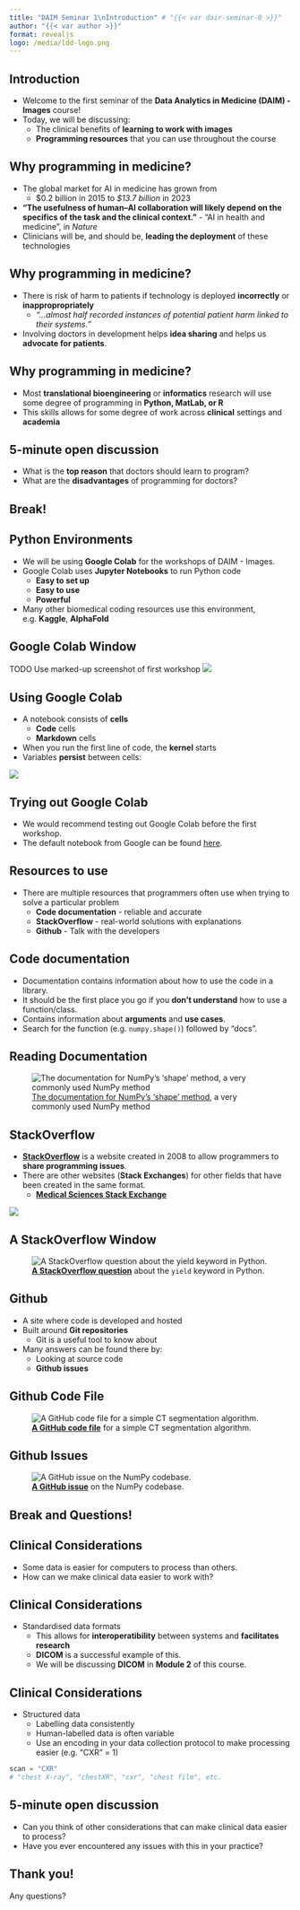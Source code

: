 ```yaml
---
title: "DAIM Seminar 1\nIntroduction" # "{{< var dair-seminar-0 >}}"
author: "{{< var author >}}"
format: revealjs
logo: /media/ldd-logo.png
---
```


## Introduction {background-image="/media/daim/bg1.png" background-opacity="0.4"}

* Welcome to the first seminar of the **Data Analytics in Medicine (DAIM) - Images** course!
* Today, we will be discussing:
    * The clinical benefits of **learning to work with images**
    * **Programming resources** that you can use throughout the course

## Why programming in medicine? {background-image="/media/daim/bg1.png" background-opacity="0.4"}

<!--
References 
https://www.pharmiweb.com/press-release/2024-04-24/ai-in-medicine-market-set-for-accelerated-growth-forecasting-usd-1568-billion-value-by-2033
https://www.ncbi.nlm.nih.gov/pmc/articles/PMC7577280/#bib0630
https://www.nature.com/articles/s41591-021-01614-0
-->
* The global market for AI in medicine has grown from 
    * $0.2 billion in 2015 to *$13.7 billion* in 2023
* **"The usefulness of human–AI collaboration will likely depend on the specifics of the task and the clinical context."** - "AI in health and medicine", in *Nature*
* Clinicians will be, and should be, **leading the deployment** of these technologies

## Why programming in medicine? {background-image="/media/daim/bg1.png" background-opacity="0.4"}

<!--
References
https://www.bbc.co.uk/news/articles/c4nn0vl2e78o#:~:text=almost%20half%20recorded%20instances%20of,IT%20issues%2C%20across%2031%20trusts
-->
* There is risk of harm to patients if technology is deployed **incorrectly** or **inappropropriately**
    * *"...almost half recorded instances of potential patient harm linked to their systems."*
* Involving doctors in development helps **idea sharing** and helps us **advocate for patients**.

## Why programming in medicine?  {background-image="/media/bundle-of-wires.jpg" background-opacity="0.4"}

* Most **translational bioengineering** or **informatics** research will use some degree of programming in **Python, MatLab, or R**
* This skills allows for some degree of work across **clinical** settings and **academia**

## 5-minute open discussion {background-image="/media/daim/bg1.png" background-opacity="0.4"}

* What is the **top reason** that doctors should learn to program?
* What are the **disadvantages** of programming for doctors?

## Break! {background-image="/media/daim/coffee1.png" background-opacity="0.6" text-align=center}

## Python Environments

* We will be using **Google Colab** for the workshops of DAIM - Images.
* Google Colab uses **Jupyter Notebooks** to run Python code
    * **Easy to set up**
    * **Easy to use**
    * **Powerful**
* Many other biomedical coding resources use this environment, e.g. **Kaggle**, **AlphaFold**

## Google Colab Window

TODO Use marked-up screenshot of first workshop
![](/media/daim/colab_cells.png)

## Using Google Colab

* A notebook consists of **cells**
    * **Code** cells
    * **Markdown** cells
* When you run the first line of code, the **kernel** starts
* Variables **persist** between cells:

![](/media/daim/colab_cells.png)

## Trying out Google Colab

* We would recommend testing out Google Colab before the first workshop.
* The default notebook from Google can be found [here](https://colab.research.google.com/).

## Resources to use  {background-image="/media/python-scales.jpg" background-opacity="0.6" text-align=center}

* There are multiple resources that programmers often use when trying to solve a particular problem
    * **Code documentation** - reliable and accurate
    * **StackOverflow** - real-world solutions with explanations
    * **Github** - Talk with the developers

## Code documentation {background-image="/media/python-scales.jpg" background-opacity="0.6" text-align=center}

* Documentation contains information about how to use the code in a library.
* It should be the first place you go if you **don't understand** how to use a function/class.
* Contains information about **arguments** and **use cases**.
* Search for the function (e.g. `numpy.shape()`) followed by "docs".

## Reading Documentation 

![[The documentation for NumPy's 'shape' method](https://numpy.org/doc/stable/reference/generated/numpy.shape.html), a very commonly used NumPy method](/media/daim/np_shape_docs.png)

<!--
Maybe mention the difference between function and method here.
-->

## StackOverflow 

* **[StackOverflow](https://stackoverflow.com)** is a website created in 2008 to allow programmers to **share programming issues**.
* There are other websites (**Stack Exchanges**) for other fields that have been created in the same format.
    * **[Medical Sciences Stack Exchange](https://medicalsciences.stackexchange.com)**

![](/media/daim/Stack_Overflow_logo.png)

## A StackOverflow Window

![**[A StackOverflow question](https://stackoverflow.com/questions/231767/what-does-the-yield-keyword-do-in-python)** about the `yield` keyword in Python.](/media/daim/stackoverflow_yield.png)

## Github {background-image="/media/python-scales.jpg" background-opacity="0.6" text-align=center}

* A site where code is developed and hosted
* Built around **Git repositories**
    * Git is a useful tool to know about
* Many answers can be found there by:
    * Looking at source code
    * **Github issues**

## Github Code File

![**[A GitHub code file](https://github.com/freddie-renyard/CT-Segmentation-UNet/blob/main/data_preprocessor.py)** for a simple CT segmentation algorithm.](/media/daim/github_ctseg.png)

## Github Issues

![**[A GitHub issue](https://github.com/numpy/numpy/issues/27251)** on the NumPy codebase.](/media/daim/github_issue.png)

## Break and Questions! {background-image="/media/daim/coffee2.png" background-opacity="0.6" text-align=center}

## Clinical Considerations {background-image="/media/daim/bg3.png" background-opacity="0.4"}

* Some data is easier for computers to process than others.
* How can we make clinical data easier to work with?

## Clinical Considerations {background-image="/media/daim/bg3.png" background-opacity="0.4"}

* Standardised data formats
    * This allows for **interoperatibility** between systems and **facilitates research**
    * **DICOM** is a successful example of this.
    * We will be discussing **DICOM** in **Module 2** of this course.

## Clinical Considerations {background-image="/media/daim/bg3.png" background-opacity="0.4"}

* Structured data
    * Labelling data consistently
    * Human-labelled data is often variable
    * Use an encoding in your data collection protocol to make processing easier (e.g. "CXR" = 1)

```python
scan = "CXR"
# "chest X-ray", "chestXR", "cxr", "chest film", etc.
```

## 5-minute open discussion {background-image="/media/daim/question1.png" background-opacity="0.4"}

* Can you think of other considerations that can make clinical data easier to process?
* Have you ever encountered any issues with this in your practice?

## Thank you! {background-image="/media/bamboo-woods.jpg" background-opacity="0.4"}

Any questions?